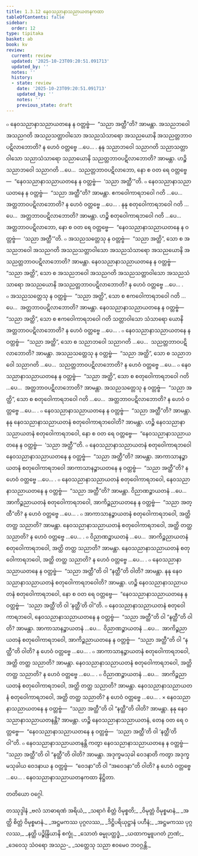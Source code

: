 ```yaml
---
title: 1.3.12 နေဝသညာနာသညာယတနကထာ
tableOfContents: false
sidebar:
  order: 12
type: tipitaka
basket: ab
book: kv
review:
  current: review
  updated: '2025-10-23T09:20:51.091713'
  updated_by: ''
  notes: ''
  history:
  - state: review
    date: '2025-10-23T09:20:51.091713'
    updated_by: ''
    notes: ''
    previous_state: draft
---
```



<ReviewStatus review={frontmatter.review} showDetails={true} />

<HypothesisAnnotation frontmatter={frontmatter} />

<DynamicBreadcrumb />

<Division number="384" book="kv" e="ch" v="32" p="198">

<Paragraph number="1268" book="kv">
๐ နေဝသညာနာသညာယတနေ န ဝတ္တဗ္ဗံ—  “သညာ အတ္ထီ”တိ? အာမန္တာ. အသညဘဝေါ အသညဂတိ အသညသတ္တာဝါသော အသညသံသာရော အသညယောနိ အသညတ္တဘာဝပဋိလာဘောတိ? န ဟေဝံ ဝတ္တဗ္ဗေ …ပေ… .
</Paragraph>

<Paragraph number="1269" book="kv">
နနု သညာဘဝေါ သညာဂတိ သညာသတ္တာဝါသော သညာသံသာရော သညာယောနိ သညတ္တဘာဝပဋိလာဘောတိ? အာမန္တာ. ဟဉ္စိ သညာဘဝေါ သညာဂတိ …ပေ…  သညတ္တဘာဝပဋိလာဘော, နော စ ဝတ ရေ ဝတ္တဗ္ဗေ—  “နေဝသညာနာသညာယတနေ န ဝတ္တဗ္ဗံ—  ‘သညာ အတ္ထီ’”တိ.
</Paragraph>

<Paragraph number="1270" book="kv">
๐ နေဝသညာနာသညာယတနေ န ဝတ္တဗ္ဗံ—  “သညာ အတ္ထီ”တိ? အာမန္တာ. ဧကဝေါကာရဘဝေါ ဂတိ …ပေ…  အတ္တဘာဝပဋိလာဘောတိ? န ဟေဝံ ဝတ္တဗ္ဗေ …ပေ… .
</Paragraph>

<Paragraph number="1271" book="kv">
နနု စတုဝေါကာရဘဝေါ ဂတိ …ပေ…  အတ္တဘာဝပဋိလာဘောတိ? အာမန္တာ. ဟဉ္စိ စတုဝေါကာရဘဝေါ ဂတိ …ပေ…  အတ္တဘာဝပဋိလာဘော, နော စ ဝတ ရေ ဝတ္တဗ္ဗေ—  “နေဝသညာနာသညာယတနေ န ဝတ္တဗ္ဗံ—  ‘သညာ အတ္ထီ’”တိ.
</Paragraph>

</Division>
<Division number="385" book="kv" e="ch" v="32" p="199">

<Paragraph number="1272" book="kv">
๐ အသညသတ္တေသု န ဝတ္တဗ္ဗံ—  “သညာ အတ္ထိ”, သော စ အသညဘဝေါ အသညဂတိ အသညသတ္တာဝါသော အသညသံသာရော အသညယောနိ အသညတ္တဘာဝပဋိလာဘောတိ? အာမန္တာ. နေဝသညာနာသညာယတနေ န ဝတ္တဗ္ဗံ—  “သညာ အတ္ထိ”, သော စ အသညဘဝေါ အသညဂတိ အသညသတ္တာဝါသော အသညသံသာရော အသညယောနိ အသညတ္တဘာဝပဋိလာဘောတိ? န ဟေဝံ ဝတ္တဗ္ဗေ …ပေ… .
</Paragraph>

<Paragraph number="1273" book="kv">
๐ အသညသတ္တေသု န ဝတ္တဗ္ဗံ—  “သညာ အတ္ထိ”, သော စ ဧကဝေါကာရဘဝေါ ဂတိ …ပေ…  အတ္တဘာဝပဋိလာဘောတိ? အာမန္တာ. နေဝသညာနာသညာယတနေ န ဝတ္တဗ္ဗံ—  “သညာ အတ္ထိ”, သော စ ဧကဝေါကာရဘဝေါ ဂတိ သတ္တာဝါသော သံသာရော ယောနိ အတ္တဘာဝပဋိလာဘောတိ? န ဟေဝံ ဝတ္တဗ္ဗေ …ပေ… .
</Paragraph>

<Paragraph number="1274" book="kv">
๐ နေဝသညာနာသညာယတနေ န ဝတ္တဗ္ဗံ—  “သညာ အတ္ထိ”, သော စ သညာဘဝေါ သညာဂတိ …ပေ…  သညတ္တဘာဝပဋိလာဘောတိ? အာမန္တာ. အသညသတ္တေသု န ဝတ္တဗ္ဗံ—  “သညာ အတ္ထိ”, သော စ သညာဘဝေါ သညာဂတိ …ပေ…  သညတ္တဘာဝပဋိလာဘောတိ? န ဟေဝံ ဝတ္တဗ္ဗေ …ပေ…
</Paragraph>

<Paragraph number="1275" book="kv">
๐ နေဝသညာနာသညာယတနေ န ဝတ္တဗ္ဗံ—  “သညာ အတ္ထိ”, သော စ စတုဝေါကာရဘဝေါ ဂတိ …ပေ…  အတ္တဘာဝပဋိလာဘောတိ? အာမန္တာ. အသညသတ္တေသု န ဝတ္တဗ္ဗံ—  “သညာ အတ္ထိ”, သော စ စတုဝေါကာရဘဝေါ ဂတိ …ပေ…  အတ္တဘာဝပဋိလာဘောတိ? န ဟေဝံ ဝတ္တဗ္ဗေ …ပေ… .
</Paragraph>

<Paragraph number="1276" book="kv">
๐ နေဝသညာနာသညာယတနေ န ဝတ္တဗ္ဗံ—  “သညာ အတ္ထီ”တိ? အာမန္တာ. နနု နေဝသညာနာသညာယတနံ စတုဝေါကာရဘဝေါတိ? အာမန္တာ. ဟဉ္စိ နေဝသညာနာသညာယတနံ စတုဝေါကာရဘဝေါ, နော စ ဝတ ရေ ဝတ္တဗ္ဗေ—  “နေဝသညာနာသညာယတနေ န ဝတ္တဗ္ဗံ—  ‘သညာ အတ္ထီ’”တိ.
</Paragraph>

</Division>
<Division number="386" book="kv" e="ch" v="32" p="200">

<Paragraph number="1277" book="kv">
๐ နေဝသညာနာသညာယတနံ စတုဝေါကာရဘဝေါ နေဝသညာနာသညာယတနေ န ဝတ္တဗ္ဗံ—  “သညာ အတ္ထီ”တိ? အာမန္တာ. အာကာသာနဉ္စာယတနံ စတုဝေါကာရဘဝေါ အာကာသာနဉ္စာယတနေ န ဝတ္တဗ္ဗံ—  “သညာ အတ္ထီ”တိ? န ဟေဝံ ဝတ္တဗ္ဗေ …ပေ… .
</Paragraph>

<Paragraph number="1278" book="kv">
๐ နေဝသညာနာသညာယတနံ စတုဝေါကာရဘဝေါ, နေဝသညာနာသညာယတနေ န ဝတ္တဗ္ဗံ—  “သညာ အတ္ထီ”တိ? အာမန္တာ. ဝိညာဏဉ္စာယတနံ …ပေ…  အာကိဉ္စညာယတနံ စတုဝေါကာရဘဝေါ, အာကိဉ္စညာယတနေ န ဝတ္တဗ္ဗံ—  “သညာ အတ္ထီ”တိ? န ဟေဝံ ဝတ္တဗ္ဗေ …ပေ… .
</Paragraph>

<Paragraph number="1279" book="kv">
๐ အာကာသာနဉ္စာယတနံ စတုဝေါကာရဘဝေါ, အတ္ထိ တတ္ထ သညာတိ? အာမန္တာ. နေဝသညာနာသညာယတနံ စတုဝေါကာရဘဝေါ, အတ္ထိ တတ္ထ သညာတိ? န ဟေဝံ ဝတ္တဗ္ဗေ …ပေ… .
</Paragraph>

<Paragraph number="1280" book="kv">
๐ ဝိညာဏဉ္စာယတနံ …ပေ…  အာကိဉ္စညာယတနံ စတုဝေါကာရဘဝေါ, အတ္ထိ တတ္ထ သညာတိ? အာမန္တာ. နေဝသညာနာသညာယတနံ စတုဝေါကာရဘဝေါ, အတ္ထိ တတ္ထ သညာတိ? န ဟေဝံ ဝတ္တဗ္ဗေ …ပေ… .
</Paragraph>

<Paragraph number="1281" book="kv">
๐ နေဝသညာနာသညာယတနေ န ဝတ္တဗ္ဗံ—  “သညာ အတ္ထီ”တိ ဝါ “နတ္ထီ”တိ ဝါတိ? အာမန္တာ. နနု နေဝသညာနာသညာယတနံ စတုဝေါကာရဘဝေါတိ? အာမန္တာ. ဟဉ္စိ နေဝသညာနာသညာယတနံ စတုဝေါကာရဘဝေါ, နော စ ဝတ ရေ ဝတ္တဗ္ဗေ—  “နေဝသညာနာသညာယတနေ န ဝတ္တဗ္ဗံ—  ‘သညာ အတ္ထီ’တိ ဝါ ‘နတ္ထီ’တိ ဝါ”တိ.
</Paragraph>

<Paragraph number="1282" book="kv">
๐ နေဝသညာနာသညာယတနံ စတုဝေါကာရဘဝေါ, နေဝသညာနာသညာယတနေ န ဝတ္တဗ္ဗံ—  “သညာ အတ္ထီ”တိ ဝါ “နတ္ထီ”တိ ဝါတိ? အာမန္တာ. အာကာသာနဉ္စာယတနံ …ပေ…  ဝိညာဏဉ္စာယတနံ …ပေ…  အာကိဉ္စညာယတနံ စတုဝေါကာရဘဝေါ, အာကိဉ္စညာယတနေ န ဝတ္တဗ္ဗံ—  “သညာ အတ္ထီ”တိ ဝါ “နတ္ထီ”တိ ဝါတိ? န ဟေဝံ ဝတ္တဗ္ဗေ …ပေ… .
</Paragraph>

<Paragraph number="1283" book="kv">
๐ အာကာသာနဉ္စာယတနံ စတုဝေါကာရဘဝေါ, အတ္ထိ တတ္ထ သညာတိ? အာမန္တာ. နေဝသညာနာသညာယတနံ စတုဝေါကာရဘဝေါ, အတ္ထိ တတ္ထ သညာတိ? န ဟေဝံ ဝတ္တဗ္ဗေ …ပေ… .
</Paragraph>

<Paragraph number="1284" book="kv">
๐ ဝိညာဏဉ္စာယတနံ …ပေ…  အာကိဉ္စညာယတနံ စတုဝေါကာရဘဝေါ, အတ္ထိ တတ္ထ သညာတိ? အာမန္တာ. နေဝသညာနာသညာယတနံ စတုဝေါကာရဘဝေါ, အတ္ထိ တတ္ထ သညာတိ? န ဟေဝံ ဝတ္တဗ္ဗေ …ပေ… .
</Paragraph>

<Paragraph number="1285" book="kv">
× နေဝသညာနာသညာယတနေ န ဝတ္တဗ္ဗံ—  “သညာ အတ္ထီ”တိ ဝါ “နတ္ထီ”တိ ဝါတိ? အာမန္တာ. နနု နေဝသညာနာသညာယတနန္တိ? အာမန္တာ. ဟဉ္စိ နေဝသညာနာသညာယတနံ, တေန ဝတ ရေ ဝတ္တဗ္ဗေ—  “နေဝသညာနာသညာယတနေ န ဝတ္တဗ္ဗံ—  ‘သညာ အတ္ထီ’တိ ဝါ ‘နတ္ထီ’တိ ဝါ”တိ.
</Paragraph>

<Paragraph number="1286" book="kv">
๐ နေဝသညာနာသညာယတနန္တိ ကတွာ နေဝသညာနာသညာယတနေ န ဝတ္တဗ္ဗံ—  “သညာ အတ္ထီ”တိ ဝါ “နတ္ထီ”တိ ဝါတိ? အာမန္တာ. အဒုက္ခမသုခါ ဝေဒနာတိ ကတွာ အဒုက္ခမသုခါယ ဝေဒနာယ န ဝတ္တဗ္ဗံ—  “ဝေဒနာ”တိ ဝါ “အဝေဒနာ”တိ ဝါတိ? န ဟေဝံ ဝတ္တဗ္ဗေ …ပေ… .

</Paragraph>
</Division>

<Paragraph number="1287" type="center" book="kv">
နေဝသညာနာသညာယတနကထာ နိဋ္ဌိတာ.

  
တတိယော ဝဂ္ဂေါ.



</Paragraph>

<Paragraph number="1288" type="center" book="kv">
တဿုဒ္ဒါနံ


</Paragraph>

<Paragraph number="1289" type="verses" book="kv">
_ဗလံ သာဓာရဏံ အရိယံ,_  
_သရာဂံ စိတ္တံ ဝိမုစ္စတိ;_  
_ဝိမုတ္တံ ဝိမုစ္စမာနံ,_  
_အတ္ထိ စိတ္တံ ဝိမုစ္စမာနံ._  

</Paragraph>

<Paragraph number="1290" type="verses" book="kv">
_အဋ္ဌမကဿ ပုဂ္ဂလဿ,_  
_ဒိဋ္ဌိပရိယုဋ္ဌာနံ ပဟီနံ;_  
_အဋ္ဌမကဿ ပုဂ္ဂလဿ,_  
_နတ္ထိ ပဉ္စိန္ဒြိယာနိ စက္ခုံ._  

</Paragraph>

<Paragraph number="1291" type="verses" book="kv">
_သောတံ ဓမ္မုပတ္ထဒ္ဓံ,_  
_ယထာကမ္မူပဂတံ ဉာဏံ;_  
_ဒေဝေသု သံဝရော အသည-_  
_သတ္တေသု သညာ ဧဝမေဝ ဘဝဂ္ဂန္တိ._
</Paragraph>